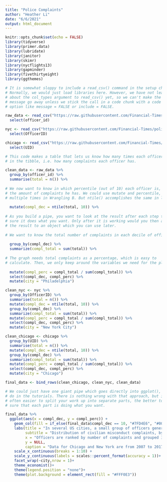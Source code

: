 ```yaml
---
title: "Police Complaints"
author: "Heather Li"
date: "6/6/2021"
output: html_document
---
```


```r
knitr::opts_chunk$set(echo = FALSE)
library(tidyverse)
library(primer.data)
library(lubridate)
library(janitor)
library(skimr)
library(nycflights13)
library(gapminder)
library(fivethirtyeight)
library(ggthemes)

# It is somewhat sloppy to include a read_csv() command in the setup chunk.
# Normally, we would just load libraries here. However, we have not learned
# about the col_types argument to read_csv() yet, so we can't make the annoying
# message go away unless we stick the call in a code chunk with a code chunk
# option like message = FALSE or include = FALSE.

raw_data <- read_csv("https://raw.githubusercontent.com/Financial-Times/police-misconduct-complaints-analysis/main/output/philly_clean.csv") %>% 
  select(officer_id) 

nyc <- read_csv("https://raw.githubusercontent.com/Financial-Times/police-misconduct-complaints-analysis/main/output/nyc_clean.csv") %>% 
  select(OfficerID)

chicago <- read_csv("https://raw.githubusercontent.com/Financial-Times/police-misconduct-complaints-analysis/main/output/chicago_clean.csv") %>% 
  select(UID)

```


```r

# This code makes a table that lets us know how many times each officer id appeared 
# in the tibble, i.e. how many complaints each officer has.

clean_data <- raw_data %>% 
  group_by(officer_id) %>% 
  summarise(total = n()) %>% 
  
# We now want to know in which percentile (out of 10) each officer is, based on
# the amount of complaints he has. We could use mutate and percentile, as we did 
# multiple times in Wrangling B. But ntile() accomplishes the same in less code.
  
  mutate(compl_dec = ntile(total, 10)) %>% 
  
# As you build a pipe, you want to look at the result after each step to make
# sure it does what you want. Only after it is working would you then assign
# the result to an object which you can use later. 
  
# We want to know the total number of complaints in each decile of officers.
  
  group_by(compl_dec) %>% 
  summarize(compl_total = sum(total)) %>% 
  
# The graph needs total complaints as a percentage, which is easy to
# calculate. Then, we only keep around the variables we need for the plot.
  
  mutate(compl_perc = compl_total / sum(compl_total)) %>% 
  select(compl_dec, compl_perc) %>% 
  mutate(city = "Philadelphia")
```

```r
clean_nyc <- nyc %>% 
  group_by(OfficerID) %>% 
  summarise(total = n()) %>% 
  mutate(compl_dec = ntile(total, 10)) %>% 
  group_by(compl_dec) %>% 
  summarize(compl_total = sum(total)) %>% 
  mutate(compl_perc = compl_total / sum(compl_total)) %>% 
  select(compl_dec, compl_perc) %>% 
  mutate(city = "New York City")
```

```r
clean_chicago <- chicago %>% 
  group_by(UID) %>% 
  summarise(total = n()) %>% 
  mutate(compl_dec = ntile(total, 10)) %>% 
  group_by(compl_dec) %>% 
  summarize(compl_total = sum(total)) %>% 
  mutate(compl_perc = compl_total / sum(compl_total)) %>% 
  select(compl_dec, compl_perc) %>% 
  mutate(city = "Chicago")
```

```r
final_data <- bind_rows(clean_chicago, clean_nyc, clean_data)
```

```r
# We could just have one giant pipe which goes directly into ggplot(), like we
# do in the tutorials. There is nothing wrong with that approach, but it is
# often easier to split your work up into separate parts, the better to make
# sure that each part is doing what you want.

final_data %>% 
  ggplot(aes(x = compl_dec, y = compl_perc)) +
    geom_col(fill = if_else(final_data$compl_dec == 10, "#7FD4E6", "#00558F")) +
    labs(title = "In several US cities, a small group of officers generate a\ndisproportionate share of misconduct complaints",
         subtitle = "Distribution of civilian misconduct complaints, by decile",
         x = "Officers are ranked by number of complaints and grouped into deciles",
         y = NULL,
         caption = "Data for Chicago and New York are from 2007 to 2017 and include only closed complaints\nData for Philadelphia are from April 2015 to March 2021 and include pending complaints\nSources: Invisible Institute (Chicago); New York Civil Liberties Union (New York); OpenDataPhilly and\nSam Learner (Philadelphia)") +
    scale_x_continuous(breaks = 1:10) +
    scale_y_continuous(labels = scales::percent_format(accuracy = 1))+
    facet_wrap(~city,nrow = 1)+
    theme_economist()+
    theme(legend.position = "none")+
    theme(plot.background = element_rect(fill = "#FFF0E3"))
```

